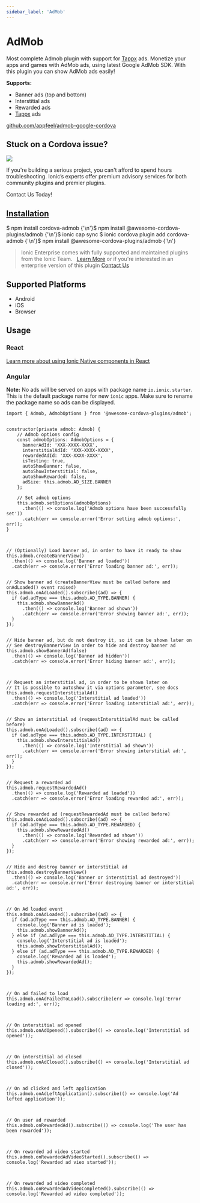 ```yaml
---
sidebar_label: 'AdMob'
---
```



# AdMob

Most complete Admob plugin with support for [Tappx](http://www.tappx.com/?h=dec334d63287772de859bdb4e977fce6) ads.
Monetize your apps and games with AdMob ads, using latest Google AdMob SDK. With this plugin you can show AdMob ads easily!

**Supports:**

- Banner ads (top and bottom)
- Interstitial ads
- Rewarded ads
- [Tappx](http://www.tappx.com/?h=dec334d63287772de859bdb4e977fce6) ads

<p>
  <a href="https://github.com/appfeel/admob-google-cordova" target="_blank" rel="noopener" className="git-link">github.com/appfeel/admob-google-cordova</a>
</p>

<h2>Stuck on a Cordova issue?</h2>
<DocsCard
  className="cordova-ee-card"
  header="Don't waste precious time on plugin issues."
  href="https://ionicframework.com/sales?product_of_interest=Ionic%20Native"
>
  <div>
    <img src="/docs/icons/native-cordova-bot.png" className="cordova-ee-img" />
    <p>If you're building a serious project, you can't afford to spend hours troubleshooting. Ionic’s experts offer premium advisory services for both community plugins and premier plugins.</p>
    <DocsButton className="native-ee-detail">Contact Us Today!</DocsButton>
  </div>
</DocsCard>

<h2 id="installation">
  <a href="#installation">Installation</a>
</h2>
<Tabs
  groupId="runtime"
  defaultValue="Capacitor"
  values={[
    { value: 'Capacitor', label: 'Capacitor' },
    { value: 'Cordova', label: 'Cordova' },
    { value: 'Enterprise', label: 'Enterprise' },
  ]}
>
  <TabItem value="Capacitor">
    <CodeBlock className="language-shell">
      $ npm install cordova-admob {'\n'}$ npm install @awesome-cordova-plugins/admob {'\n'}$ ionic cap sync
    </CodeBlock>
  </TabItem>
  <TabItem value="Cordova">
    <CodeBlock className="language-shell">
      $ ionic cordova plugin add cordova-admob {'\n'}$ npm install @awesome-cordova-plugins/admob {'\n'}
    </CodeBlock>
  </TabItem>
  <TabItem value="Enterprise">
    <blockquote>
      Ionic Enterprise comes with fully supported and maintained plugins from the Ionic Team. &nbsp;
      <a className="btn" href="https://ionic.io/docs/premier-plugins">Learn More</a> or if you're interested in an enterprise version of this plugin <a className="btn" href="https://ionicframework.com/sales?product_of_interest=Ionic%20Enterprise%20Engine">Contact Us</a>
    </blockquote>
  </TabItem>
</Tabs>

## Supported Platforms

- Android
- iOS
- Browser

## Usage

### React

[Learn more about using Ionic Native components in React](../native-community.mdx#react)

### Angular

**Note:** No ads will be served on apps with package name `io.ionic.starter`. This is the default package name for new `ionic` apps. Make sure to rename the package name so ads can be displayed.

```tsx
import { Admob, AdmobOptions } from '@awesome-cordova-plugins/admob';


constructor(private admob: Admob) {
    // Admob options config
    const admobOptions: AdmobOptions = {
      bannerAdId: 'XXX-XXXX-XXXX',
      interstitialAdId: 'XXX-XXXX-XXXX',
      rewardedAdId: 'XXX-XXXX-XXXX',
      isTesting: true,
      autoShowBanner: false,
      autoShowInterstitial: false,
      autoShowRewarded: false,
      adSize: this.admob.AD_SIZE.BANNER
    };

    // Set admob options
    this.admob.setOptions(admobOptions)
      .then(() => console.log('Admob options have been successfully set'))
      .catch(err => console.error('Error setting admob options:', err));
}



// (Optionally) Load banner ad, in order to have it ready to show
this.admob.createBannerView()
  .then(() => console.log('Banner ad loaded'))
  .catch(err => console.error('Error loading banner ad:', err));


// Show banner ad (createBannerView must be called before and onAdLoaded() event raised)
this.admob.onAdLoaded().subscribe((ad) => {
  if (ad.adType === this.admob.AD_TYPE.BANNER) {
    this.admob.showBannerAd()
      .then(() => console.log('Banner ad shown'))
      .catch(err => console.error('Error showing banner ad:', err));
  }
});


// Hide banner ad, but do not destroy it, so it can be shown later on
// See destroyBannerView in order to hide and destroy banner ad
this.admob.showBannerAd(false)
  .then(() => console.log('Banner ad hidden'))
  .catch(err => console.error('Error hiding banner ad:', err));



// Request an interstitial ad, in order to be shown later on
// It is possible to autoshow it via options parameter, see docs
this.admob.requestInterstitialAd()
  .then(() => console.log('Interstitial ad loaded'))
  .catch(err => console.error('Error loading interstitial ad:', err));


// Show an interstitial ad (requestInterstitialAd must be called before)
this.admob.onAdLoaded().subscribe((ad) => {
  if (ad.adType === this.admob.AD_TYPE.INTERSTITIAL) {
    this.admob.showInterstitialAd()
      .then(() => console.log('Interstitial ad shown'))
      .catch(err => console.error('Error showing interstitial ad:', err));
  }
});


// Request a rewarded ad
this.admob.requestRewardedAd()
  .then(() => console.log('Rewarded ad loaded'))
  .catch(err => console.error('Error loading rewarded ad:', err));


// Show rewarded ad (requestRewardedAd must be called before)
this.admob.onAdLoaded().subscribe((ad) => {
  if (ad.adType === this.admob.AD_TYPE.REWARDED) {
    this.admob.showRewardedAd()
      .then(() => console.log('Rewarded ad shown'))
      .catch(err => console.error('Error showing rewarded ad:', err));
  }
});


// Hide and destroy banner or interstitial ad
this.admob.destroyBannerView()
  .then(() => console.log('Banner or interstitial ad destroyed'))
  .catch(err => console.error('Error destroying banner or interstitial ad:', err));



// On Ad loaded event
this.admob.onAdLoaded().subscribe((ad) => {
  if (ad.adType === this.admob.AD_TYPE.BANNER) {
    console.log('Banner ad is loaded');
    this.admob.showBannerAd();
  } else if (ad.adType === this.admob.AD_TYPE.INTERSTITIAL) {
    console.log('Interstitial ad is loaded');
    this.admob.showInterstitialAd();
  } else if (ad.adType === this.admob.AD_TYPE.REWARDED) {
    console.log('Rewarded ad is loaded');
    this.admob.showRewardedAd();
  }
});



// On ad failed to load
this.admob.onAdFailedToLoad().subscribe(err => console.log('Error loading ad:', err));



// On interstitial ad opened
this.admob.onAdOpened().subscribe(() => console.log('Interstitial ad opened'));



// On interstitial ad closed
this.admob.onAdClosed().subscribe(() => console.log('Interstitial ad closed'));



// On ad clicked and left application
this.admob.onAdLeftApplication().subscribe(() => console.log('Ad lefted application'));



// On user ad rewarded
this.admob.onRewardedAd().subscribe(() => console.log('The user has been rewarded'));



// On rewarded ad video started
this.admob.onRewardedAdVideoStarted().subscribe(() => console.log('Rewarded ad vieo started'));



// On rewarded ad video completed
this.admob.onRewardedAdVideoCompleted().subscribe(() => console.log('Rewarded ad video completed'));

```
